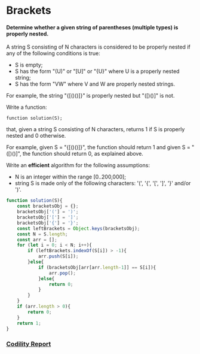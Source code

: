 # Brackets
#### Determine whether a given string of parentheses (multiple types) is properly nested.

A string S consisting of N characters is considered to be properly nested if any of the following conditions is true:

- S is empty;
- S has the form "(U)" or "[U]" or "{U}" where U is a properly nested string;
- S has the form "VW" where V and W are properly nested strings.

For example, the string "{[()()]}" is properly nested but "([)()]" is not.

Write a function:

    function solution(S);

that, given a string S consisting of N characters, returns 1 if S is properly nested and 0 otherwise.

For example, given S = "{[()()]}", the function should return 1 and given S = "([)()]", the function should return 0, as explained above.

Write an **efficient** algorithm for the following assumptions:

- N is an integer within the range [0..200,000];
- string S is made only of the following characters: '(', '{', '[', ']', '}' and/or ')'.


```javascript
function solution(S){
    const bracketsObj = {};
    bracketsObj['('] = ')';
    bracketsObj['['] = ']';
    bracketsObj['{'] = '}';
    const leftBrackets = Object.keys(bracketsObj);
    const N = S.length;
    const arr = [];
    for (let i = 0; i < N; i++){
        if (leftBrackets.indexOf(S[i]) > -1){
            arr.push(S[i]);
        }else{
            if (bracketsObj[arr[arr.length-1]] == S[i]){
                arr.pop();
            }else{
                return 0;
            }
        }
    }
    if (arr.length > 0){
        return 0;
    }
    return 1;
}
```

### [Codility Report](https://app.codility.com/demo/results/trainingUK9SSA-MXG/)

